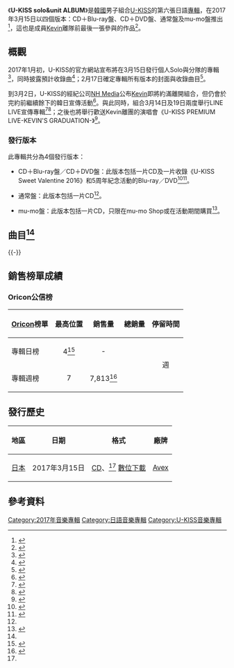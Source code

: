 {{Infobox album <!-- See Wikipedia:WikiProject Albums -->
| Name        = U-KISS solo&unit ALBUM
| Type        = 錄音室專輯
| Artist      = [[U-KISS|U-KISS]]
| Cover       = U-KISS solo&unit ALBUM.jpg
| Border      = 
| Caption     = 通常盤封面
| Released    = {{Start date|2017|3|15}}
| Recorded    = 2015年－2017年
| Genre       = [[日語流行音樂|日語流行音樂]]
| Length      = 1:02:26
| Label       = [[Avex|Avex]]
| Language    = [[日語|日語]]
| Producer    = 
| Chart position = * 日榜最高排名第4位<small>（[[Oricon公信榜|Oricon]]）</small>
* 週間最高排名第7位<small>（[[Oricon公信榜|Oricon]]）</small> 
| Last album  = [[U-KISS_JAPAN_BEST_COLLECTION_2011-2016|U-KISS JAPAN BEST COLLECTION 2011-2016]]<br>（2016年）
| This album  = '''U-KISS solo&unit ALBUM'''<br>（2017年）
| Next album  = [[Link_(U-KISS專輯)|Link]]<br>（2018年）
| Misc        = {{singles
  | Promo          = yes
  | Name           = U-KISS solo&unit ALBUM
  | Type           = studio
  | Single 1       = [[你是唯一_(申秀鉉單曲)|你是唯一]]
  | Single 1 date  = {{Start date|2015|8|19}}
  | Single 2       = [[Make_me_/_Out_of_my_life_feat.K|Make me / Out of my life feat.K]]
  | Single 2 date  = {{Start date|2016|7|6}}
  | Single 3       = [[雪櫻|雪櫻]]
  | Single 3 date  = {{Start date|2017|2|15}}
  }}
}}

《'''U-KISS solo&unit ALBUM'''》是[[韓國|韓國]]男子組合[[U-KISS|U-KISS]]的第六張日語[[專輯|專輯]]，在2017年3月15日以四個版本：CD＋Blu-ray盤、CD＋DVD盤、通常盤及mu-mo盤推出<ref name="regular">{{cite web|url=http://www.oricon.co.jp/prof/503821/products/1217389/1/|script-title=ja:U-KISS solo&unit ALBUM｜U-KISS｜ORICON NEWS|publisher=[[Oricon|Oricon]]|accessdate=2017-03-28|language=ja|archive-date=2019-02-18|archive-url=https://web.archive.org/web/20190218055415/https://www.oricon.co.jp/prof/503821/products/1217389/1/|dead-url=no}}</ref>，這也是成員[[禹成賢|Kevin]]離隊前最後一張參與的作品<ref>{{cite web|script-title=ja:U-KISS、ケビンの脱退を発表…5人体制で再スタート(全文)|url=http://news.kstyle.com/article.ksn?articleNo=2064616|publisher=kstyle|date=2017-03-02|accessdate=2017-03-28|language=ja|archive-date=2019-06-04|archive-url=https://web.archive.org/web/20190604160719/http://news.kstyle.com/article.ksn?articleNo=2064616|dead-url=no}}</ref>。

==概觀==
2017年1月初，U-KISS的官方網站宣布將在3月15日發行個人Solo與分隊的專輯<ref>{{cite web|script-title=ja:U-KISS、3月にソロ＆ユニットのアルバムが発売決定！|url=http://news.livedoor.com/article/detail/12571951/|publisher=livedoor|date=2017-01-20|accessdate=2017-03-28|language=ja|archive-date=2019-02-18|archive-url=https://web.archive.org/web/20190218055415/http://news.livedoor.com/article/detail/12571951/|dead-url=no}}</ref>，同時披露預計收錄曲<ref name="inf">{{cite web|script-title=ja:2017年3月15日に初のソロ＆ユニットのアルバムの発売が決定！！|url=http://u-kiss.jp/news/detail.php?id=1045264|publisher=U-KISS日本官方網站|date=2017-01-20|accessdate=2017-03-28|language=ja|archive-date=2019-02-18|archive-url=https://web.archive.org/web/20190218055415/https://u-kiss.jp/news/detail.php?id=1045264|dead-url=no}}</ref>；2月17日確定專輯所有版本的封面與收錄曲目<ref name="list">{{cite web|script-title=ja:3月15日発売「U-KISS solo&unit ALBUM」のジャケット写真解禁！さらに収録内容も決定！！|url=http://u-kiss.jp/news/detail.php?id=1046083|date=2017-02-17|accessdate=2017-02-28|language=ja|archive-date=2019-02-18|archive-url=https://web.archive.org/web/20190218055415/https://u-kiss.jp/news/detail.php?id=1046083|dead-url=no}}</ref>。

到3月2日，U-KISS的經紀公司[[NH_Media|NH Media]]公布[[禹成賢|Kevin]]即將約滿離開組合，但仍會於完約前繼續餘下的韓日宣傳活動<ref>{{cite web|title=Kevin 與公司合約結束，決定退出 U-Kiss|url=http://kpopn.niusnews.com/=K1xmclx2|website=kpopn|date=2017-03-02|accessdate=2017-03-28|archive-url=https://web.archive.org/web/20170307113949/http://kpopn.niusnews.com/=K1xmclx2|archive-date=2017-03-07|dead-url=yes}}</ref>。與此同時，組合3月14日及19日兩度舉行LINE LIVE宣傳專輯<ref>{{cite web|script-title=ja:U-KISS、3/14にLINE LIVE生出演が決定！メンバーが贈る“ホワイトデー大感謝祭”|url=http://news.kstyle.com/article.ksn?articleNo=2065390|publisher=kstyle|date=2017-03-13|accessdate=2017-03-28|language=ja|archive-date=2019-02-18|archive-url=https://web.archive.org/web/20190218055415/http://news.kstyle.com/article.ksn?articleNo=2065390|dead-url=no}}</ref><ref>{{cite web|script-title=ja:U-KISS、3/19(日)開催のリリースイベントを生配信！“ソロ＆ユニットで異なる魅力を見せる”|url=http://news.kstyle.com/article.ksn?articleNo=2065585|publisher=kstyle|date=2017-03-17|accessdate=2017-03-28|language=ja|archive-date=2019-02-18|archive-url=https://web.archive.org/web/20190218055415/http://news.kstyle.com/article.ksn?articleNo=2065585|dead-url=no}}</ref>；之後也將舉行歡送Kevin離團的演唱會《U-KISS PREMIUM LIVE-KEVIN'S GRADUATION-》<ref>{{cite web|script-title=ja:現メンバー6人での最後の新曲披露が決定！！|url=http://u-kiss.jp/news/detail.php?id=1047557|publisher=U-KISS日本官方網站|date=2017-03-22|accessdate=2017-03-28|language=ja|archive-date=2019-02-18|archive-url=https://web.archive.org/web/20190218055415/https://u-kiss.jp/news/detail.php?id=1047557|dead-url=no}}</ref>。

===發行版本===
此專輯共分為4個發行版本：

*CD＋Blu-ray盤／CD＋DVD盤：此版本包括一片CD及一片收錄《U-KISS Sweet Valentine 2016》和5周年紀念活動的Blu-ray／DVD<ref name="spb">{{cite web|url=https://www.amazon.co.jp/dp/B01N0XCP68/|script-title=ja:Amazon.co.jp: U-KISS : U-KISS solo&unit ALBUM(Blu-ray付)(スマプラ対応) - ミュージック|date=|work=|publisher=[[亚马逊日本|amazon]]|accessdate=2017-03-28|language=ja}}</ref><ref name="spd">{{cite web|url=https://www.amazon.co.jp/dp/B01MU74IZV/|script-title=ja:Amazon.co.jp: U-KISS : U-KISS solo&unit ALBUM(DVD付)(スマプラ対応) - ミュージック|date=|work=|publisher=[[亚马逊日本|amazon]]|accessdate=2017-03-28|language=ja}}</ref>。

*通常盤：此版本包括一片CD<ref name="regular"/>。

*mu-mo盤：此版本包括一片CD，只限在mu-mo Shop或在活動期間購買<ref name="mumo">{{cite web|url=http://shop.mu-mo.net/a/item1/?jsiteid=mumo&seq_exhibit_id=190798|title=U-KISS solo&unit ALBUM【KISSme JAPAN・mu-moショップ・イベント会場限定盤】（CD+スマプラ）｜mu-moショップ|date=|work=|publisher=[[mu-mo_Shop|mu-mo Shop]]|accessdate=2017-03-28|language=ja}}</ref>。

==曲目<ref name="list"/>==
{{-}}
{{tracklist
| total_length = 1:02:26

| title1 = [[你是唯一_(申秀鉉單曲)|你是唯一]]
| note1 = {{lang|ja|君だけを}}）（[[申秀鉉|秀鉉]]獨唱
| music1 = ats-
| lyrics1 = {{link-ja|松井五郎|松井五郎}}
| arranger1 = ats-
| length1 = 4:35

| title2 = [[Make_me_/_Out_of_my_life_feat.K|Make me]]
| note2 = [[禹成賢|Kevin]]獨唱
| music2 = [[Jesper_Kyd|Jesper Jakobson]]<br>MoonChild<br>Lisa Desmond
<br>Antwann Frost<br>JD Relic
| lyrics2 = JOKER
| arranger2 = Jesper Jakobson
| length2 = 3:00

| title3 = Out of my life
| note3 = feat. [[K_(歌手)|K]]）（Kevin獨唱
| music3 = K
| lyrics3 = K
| arranger3 = K<br>真藤敬利
| length3 = 5:19

| title4 = [[雪櫻|雪櫻]]
| note4 = {{lang|ja|雪桜}}）（[[呂訓民|Hoon]]獨唱
| music4 = TANTARAS
| lyrics4 = TANTARAS<br>D.ino
| arranger4 = TANTARAS
| length4 = 4:23

| title5 = 愛奏
| note5 = Hoon獨唱
| music5 = Hoon
| lyrics5 = {{link-ja|源井和仁|源井和仁}}
| arranger5 = TATOO
| length5  = 3:42

| title6 = Orion
| music6 = {{link-ja|h-wonder|h-wonder}}
| lyrics6  = Leonn
| arranger6 = h-wonder
| longnote6 = 曾收錄於《[[A_Shared_Dream|A Shared Dream]]》中
| length6 = 5:32

| title7 = PASSAGE
| music7 = {{link-ja|山口寬雄|山口寛雄}}
| lyrics7 = [[澤口千惠|澤口千惠]]（{{lang|ja|沢口 千恵}}）
| arranger7 = {{link-ja|陶山隼|陶山隼}}
| longnote7 = 曾收錄於《[[Inside_øf_Me|Inside øf Me]]》中
| length7 = 4:51

| title8 = Crazy 4 U
| music8 = Alex Cantrall<br>Jeff Hoeppner<br>Dwight Watson
| lyrics8 = kenko-p
| arranger8 = Alex Cantrall<br>Jeff Hoeppner<br>Dwight Watson
| longnote8 = 曾收錄於《[[Memories_(U-KISS專輯)|Memories]]》中
| length8 = 4:12

| title9 = Baby, Touch Me
| music9 = NA.ZU.NA<br>M.I
| lyrics9 = 源井和仁
| arranger9 = NA.ZU.NA
| longnote9 = 曾收錄於《Memories》中
| length9 = 3:54

| title10 = Head Up High
| music10 = Command Freaks<br>{{le|Andrew Choi|Andrew Choi}}<br>220
| lyrics10 = TAKERU
| arranger10 = Command Freaks
| longnote10 = 曾收錄於《[[Action_(U-KISS專輯)|Action]]》中
| length10 = 3:35

| title11 = One Call Away
| music11 = Andrew Choi<br>220<br>Brian Cho
| lyrics11 = {{link-ja|加藤健|Kenn Kato|Kenn Kato}}
| arranger11 = 220<br>Brian Cho
| longnote11 = 曾收錄於《Action》中
| length11 = 4:31

| title12 = Play Back
| note12 = JUN version）（Kevin、[[李基燮|基燮]]、[[李俊英|Jun]]合唱
| music12 = SCHON
| lyrics12  = Kenn Kato
| arranger12 = SCHON
| length12 = 3:22

| title13 = Spring Love
| note13 = 基燮獨唱
| music13 = 基燮<br>姜明申（{{lang|ko|강명신}}）
| lyrics13 = 雷納·小松
| arranger13 = 基燮<br>姜明申
| length13 = 3:50

| title14 = DAMN!!
| note14 = Kevin、Jun合唱
| music14 = NA.ZU.NA<br>Michael Yano
| lyrics14  = Kenn Kato
| arranger14 = NA.ZU.NA
| length14 = 3:34

| title15 = All of Tonight
| note15 = Bonus Track、新曲
| music15 = K<br>真藤敬利
| lyrics15  = K
| arranger15 = K<br>真藤敬利<br>Diego Shin
| longnote15 = 饒舌：Diego Shin
| length15 = 4:00

}}
{{Tracklist
| headline = DVD<small>（CD＋Blu-ray盤／CD＋DVD盤）：</small><ref name="spb"/><ref name="spd"/>

| collapsed = yes
| font_size = 80%

| title1 = U-KISS Sweet Valentine 2016：Shining Stars
| title2 = Sweetie
| title3 = Illusion
| title4 = DON’T BREAK US DOWN
| note4 = feat. JUN
| title5 = Kissing to feel
| title6 = JACKPOT
| title7 = Forbidden Love
| title8  Rock Me
| title9 = Action
| title10 = Dear My Friend
| title11 = Stay Gold
| title12 = 五周年紀念活動：Lots of love  
| title13 = 0330
| note13 = 日語版
| title14 = Thousand Miles Away
| title15 = Believe

}}

==銷售榜單成績==
===Oricon公信榜===
{| class="wikitable"
|-
! style="text-align:center;"|[[Oricon|Oricon]]榜單
! style="text-align:center;"|最高位置
! style="text-align:center;"|銷售量
! style="text-align:center;"|總銷量
! style="text-align:center;"|停留時間
|-
|align="left"|專輯日榜
| style="text-align:center;"| 4<ref>{{cite web |url=http://www.oricon.co.jp/rank/ja/d/2017-03-14/ |script-title=ja:デイリー　CDアルバムランキング 2017年03月14日付 |publisher=Oricon |accessdate=2017-03-15 |language=ja |archiveurl=https://web.archive.org/web/20170315143101/http://www.oricon.co.jp/rank/ja/d/2017-03-14/ |archivedate=2017-03-15 |deadurl=no }}</ref>
| style="text-align:center;" rowspan="1"| -
| style="text-align:center;" rowspan="3"| 
| style="text-align:center;" rowspan="3"| 週
|-
|align="left"|專輯週榜
| style="text-align:center;"| 7
| style="text-align:center;"| 7,813<ref>{{cite web |url=http://www.oricon.co.jp/rank/ja/w/2017-03-27/ |script-title=ja:週間　CDアルバムランキング 2017年03月13日〜2017年03月19日 |publisher=Oricon |accessdate=2017-03-22 |language=ja |archiveurl=https://web.archive.org/web/20170322204338/http://www.oricon.co.jp/rank/ja/w/2017-03-27/ |archivedate=2017-03-22 |deadurl=no }}</ref>
|}

==發行歷史==
{| class="wikitable plainrowheaders"
|-
! scope="col"| 地區 !! 日期 !! 格式 !! 廠牌
|-
! scope="row"| [[日本|日本]]
| 2017年3月15日
| [[CD|CD]]、<ref name=list /> [[數位音樂下載|數位下載]]
| [[Avex|Avex]]
|}

==參考資料==
{{reflist}}

{{U-KISS}}

[[Category:2017年音樂專輯|Category:2017年音樂專輯]]
[[Category:日語音樂專輯|Category:日語音樂專輯]]
[[Category:U-KISS音樂專輯|Category:U-KISS音樂專輯]]